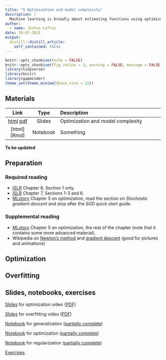 ```yaml
---
title: "5 Optimization and model complexity"
description: |
  Machine learning is broadly about estimating functions using optimization algorithms. We can think of these as searching through a space of functions to find one that minimizes a measure of inaccuracy or loss.
author:
  - name: Joshua Loftus
date: 10-07-2021
output:
  distill::distill_article:
    self_contained: false
---
```


```r
knitr::opts_chunk$set(echo = FALSE)
knitr::opts_chunk$set(fig.retina = 3, warning = FALSE, message = FALSE)
library(tidyverse)
library(knitr)
library(gapminder)
theme_set(theme_minimal(base_size = 22))
```

## Materials

| Link | Type | Description             |
|:----:|:----:|:------------------------|
| [html](slides/05-1-optimization.html)  [pdf](slides/05-1-optimization_handout.pdf) | Slides | Optimization and model complexity
| [html] [Rmd] | Notebook | Something |

**To be updated**

## Preparation

### Required reading

- [ISLR](https://www.statlearning.com/) Chapter 6, Section 1 only.
- [ISLR](https://www.statlearning.com/) Chapter 7, Sections 1-3 and 6.
- [MLstory](https://mlstory.org/) Chapter 5 on optimization, read the section on *Stochastic gradient descent* and stop after the *SGD quick start guide*.

### Supplemental reading

- [MLstory](https://mlstory.org/) Chapter 5 on optimization, the rest of the chapter (note that it contains some more advanced material).
- Wikipedia on [Newton's method](https://en.wikipedia.org/wiki/Newton%27s_method_in_optimization) and [gradient descent](https://en.wikipedia.org/wiki/Gradient_descent) (good for pictures and animations)

## Optimization

## Overfitting

## Slides, notebooks, exercises

[Slides](slides/05-1-optimization.html) for optimization video ([PDF](slides/optimization.pdf))

[Slides](slides/05-2-overfitting.html) for overfitting video ([PDF](slides/overfitting.pdf))

[Notebook](notebooks/generalization.Rmd) for generalization ([partially complete](notebooks/generalization_incomplete.html))

[Notebook](notebooks/optimization.Rmd) for optimization ([partially complete](notebooks/optimization_incomplete.html))

[Notebook](notebooks/regularization.Rmd) for regularization ([partially complete](notebooks/regularization_incomplete.html))

[Exercises](exercises/set2.html) 
